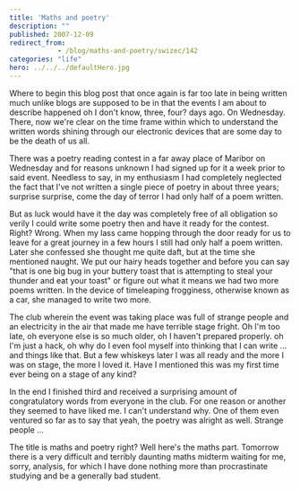 ```yaml
---
title: 'Maths and poetry'
description: ""
published: 2007-12-09
redirect_from: 
            - /blog/maths-and-poetry/swizec/142
categories: "life"
hero: ../../../defaultHero.jpg
---
```

Where to begin this blog post that once again is far too late in being written much unlike blogs are supposed to be in that the events I am about to describe happened oh I don&#x27;t know, three, four? days ago. On Wednesday. There, now we&#x27;re clear on the time frame within which to understand the written words shining through our electronic devices that are some day to be the death of us all.

There was a poetry reading contest in a far away place of Maribor on Wednesday and for reasons unknown I had signed up for it a week prior to said event. Needless to say, in my enthusiasm I had completely neglected the fact that I&#x27;ve not written a single piece of poetry in about three years; surprise surprise, come the day of terror I had only half of a poem written.

But as luck would have it the day was completely free of all obligation so verily I could write some poetry then and have it ready for the contest. Right? Wrong. When my lass came hopping through the door ready for us to leave for a great journey in a few hours I still had only half a poem written. Later she confessed she thought me quite daft, but at the time she mentioned naught. We put our hairy heads together and before you can say &quot;that is one big bug in your buttery toast that is attempting to steal your thunder and eat your toast&quot; or figure out what it means we had two more poems written. In the device of timeleaping frogginess, otherwise known as a car, she managed to write two more.

The club wherein the event was taking place was full of strange people and an electricity in the air that made me have terrible stage fright. Oh I&#x27;m too late, oh everyone else is so much older, oh I haven&#x27;t prepared properly. oh I&#x27;m just a hack, oh why do I even fool myself into thinking that I can write ... and things like that. But a few whiskeys later I was all ready and the more I was on stage, the more I loved it. Have I mentioned this was my first time ever being on a stage of any kind?

In the end I finished third and received a surprising amount of congratulatory words from everyone in the club. For one reason or another they seemed to have liked me. I can&#x27;t understand why. One of them even ventured so far as to say that yeah, the poetry was alright as well. Strange people ...

The title is maths and poetry right? Well here&#x27;s the maths part. Tomorrow there is a very difficult and terribly daunting maths midterm waiting for me, sorry, analysis, for which I have done nothing more than procrastinate studying and be a generally bad student.
